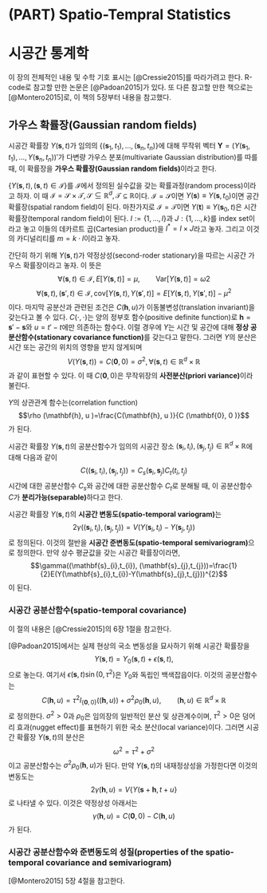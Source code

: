 # (PART) Spatio-Tempral Statistics {-}

# 시공간 통계학 {#spatiotemporal}

이 장의 전체적인 내용 및 수학 기호 표시는 [@Cressie2015]를 따라가려고 한다. R-code로 참고할 만한 논문은 [@Padoan2015]가 있다. 또 다른 참고할 만한 책으로는 [@Montero2015]로, 이 책의 5장부터 내용을 참고했다.

## 가우스 확률장(Gaussian random fields)

<div class="definition">

시공간 확률장 $Y(\mathbf{s},t)$가 임의의 $\{(\mathbf{s}_{1},t_{1}),\ldots , (\mathbf{s}_{n},t_{n})\}$에 대해 무작위 벡터 $\mathbf{Y}=(Y(\mathbf{s}_{1},t_{1}),\ldots , Y(\mathbf{s}_{n},t_{n}) )'$가 다변량 가우스 분포(multivariate Gaussian distribution)를 따를 때, 이 확률장을 **가우스 확률장(Gaussian random fields)**이라고 한다.

</div>

$\{ Y(\mathbf{s},t), (\mathbf{s},t) \in \mathcal{I}\}$를 $\mathcal{I}$에서 정의된 실수값을 갖는 확률과정(random process)이라고 하자. 이 때 $\mathcal{I}=\mathcal{S}\times\mathcal{T}, \mathcal{S}\subseteq \mathbb{R}^{d}, \mathcal{T}\subseteq \mathbb{R}$이다. $\mathcal{I}=\mathcal{S}$이면 $Y(\mathbf{s})\equiv Y(\mathbf{s},t_{0})$이면 공간 확률장(spatial random field)이 된다. 마찬가지로 $\mathcal{I}=\mathcal{T}$이면 $Y(\mathbf{t})\equiv Y(\mathbf{s}_{0},t)$은 시간 확률장(temporal random field)이 된다. $I:=\{1,\ldots , l\}$과 $J:\{ 1, \ldots, k \}$를 index set이라고 놓고 이들의 데카르트 곱(Cartesian product)을 $I^{*}=I\times J$라고 놓자. 그리고 이것의 카디널리티를 $m=k\cdot l$이라고 놓자. 

간단히 하기 위해 $Y(\mathbf{s},t)$가 약정상성(second-roder stationary)을 따르는 시공간 가우스 확률장이라고 놓자. 이 뜻은
$$\forall (\mathbf{s},t)\in\mathcal{I}, E[Y(\mathbf{s},t)]=\mu, \qquad{\text{Var}[Y(\mathbf{s},t)]=\omega{2}}$$
$$\forall (\mathbf{s},t), (\mathbf{s}',t)\in\mathcal{I}, \text{cov}[Y(\mathbf{s},t), Y(\mathbf{s}',t)]=E[Y(\mathbf{s},t), Y(\mathbf{s}',t)]-\mu^{2}$$
이다. 마지막 공분산과 관련된 조건은 $C(\mathbf{h}, u)$가 이동불변성(translation invariant)을 갖는다고 볼 수 있다. $C(\cdot, \cdot)$는 양의 정부호 함수(positive definite function)로 $\mathbf{h}=\mathbf{s}'-\mathbf{s}$와 $u=t'-t$에만 의존하는 함수다. 이럴 경우에 $Y$는 시간 및 공간에 대해 **정상 공분산함수(stationary covariance function)**를 갖는다고 말한다. 그러면 $Y$의 분산은 시간 또는 공간의 위치의 영향을 받지 않게되며
$$V(Y(\mathbf{s},t))=C(\mathbf{0},0)=\sigma^{2}, \forall (\mathbf{s},t)\in\mathbb{R}^{d}\times\mathbb{R}$$
과 같이 표현할 수 있다. 이 때 $C(\mathbf{0},0)$은 무작위장의 **사전분산(priori variance)**이라 불린다.

$Y$의 상관관계 함수는(correlation function)
$$\rho (\mathbf{h}, u )=\frac{C(\mathbf{h}, u )}{C (\mathbf{0}, 0 )}$$
가 된다. 

<div class="definition">

시공간 확률장 $Y(\mathbf{s},t)$의 공분산함수가 임의의 시공간 장소 $(\mathbf{s}_{i}, t_{i}),(\mathbf{s}_{j}, t_{j})\in\mathbb{R}^{d}\times \mathbb{R}$에 대해 다음과 같이
$$C((\mathbf{s}_{i}, t_{i}), (\mathbf{s}_{j}, t_{j}))=C_{s}(\mathbf{s}_{i},\mathbf{s}_{j})C_{t}(t_{i},t_{j})$$
시간에 대한 공분산함수 $C_{s}$와 공간에 대한 공분산함수 $C_{t}$로 분해될 때, 이 공분산함수 $C$가 **분리가능(separable)**하다고 한다.

</div>

<div class="definition">

시공간 확률장 $Y(\mathbf{s},t)$의 **시공간 변동도(spatio-temporal variogram)**는
$$2\gamma((\mathbf{s}_{i},t_{i}), (\mathbf{s}_{j},t_{j}))=V(Y(\mathbf{s}_{i},t_{i})-Y(\mathbf{s}_{j},t_{j}))$$
로 정의된다. 이것의 절반을 **시공간 준변동도(spatio-temporal semivariogram)**으로 정의한다. 만약 상수 평균값을 갖는 시공간 확률장이라면,\
$$\gamma((\mathbf{s}_{i},t_{i}), (\mathbf{s}_{j},t_{j}))=\frac{1}{2}E(Y(\mathbf{s}_{i},t_{i})-Y(\mathbf{s}_{j},t_{j}))^{2}$$
이 된다.

</div>

### 시공간 공분산함수(spatio-temporal covariance)

이 절의 내용은 [@Cressie2015]의 6장 1절을 참고한다.

[@Padoan2015]에서는 실제 현상의 국소 변동성을 묘사하기 위해 시공간 확률장을
$$Y(\mathbf{s}, t)=Y_{0}(\mathbf{s},t) +\epsilon (\mathbf{s},t),$$
으로 놓는다. 여기서 $\epsilon(\mathbf{s},t)\sin\mathcal(0,\tau^{2})$은 $Y_{0}$와 독립인 백색잡읍이다. 이것의 공분산함수는
$$C(\mathbf{h},u)=\tau^{2}I_{\{\mathbf{0},0\}}((\mathbf{h},u))+\sigma^{2}\rho_{0}(\mathbf{h},u), \qquad{(\mathbf{h},u)\in\mathbb{R}^{d}\times \mathbb{R}}$$
로 정의한다. $\sigma^{2}>0$과 $\rho_{0}$은 임의장의 일반적인 분산 및 상관계수이며, $\tau^{2}>0$은 덩어리 효과(nugget effect)를 표현하기 위한 국소 분산(local variance)이다. 그러면 시공간 확률장 $Y(\mathbf{s},t)$의 분산은
$$\omega^{2}=\tau^{2}+\sigma^{2}$$
이고 공분산함수는 $\sigma^{2}\rho_{0}(\mathbf{h},u)$가 된다. 만약 $Y(\mathbf{s},t)$의 내재정상성을 가정한다면 이것의 변동도는
$$2\gamma(\mathbf{h},u)=V\{ Y(\mathbf{s}+\mathbf{h}, t+u\}$$
로 나타낼 수 있다. 이것은 약정상성 아래서는
$$\gamma(\mathbf{h},u)=C(\mathbf{0},0) - C(\mathbf{h}, u)$$
가 된다.

### 시공간 공분산함수와 준변동도의 성질(properties of the spatio-temporal covariance and semivariogram)

[@Montero2015] 5장 4절을 참고한다.
